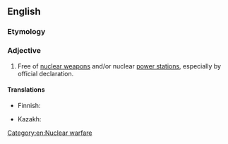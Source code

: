 ==English==
{{wikipedia|nuclear-free zone}}

===Etymology===
{{suffix|en|nuclear|free}}

===Adjective===
{{en-adj|-}}

# Free of [[nuclear weapon]]s and/or nuclear [[power station]]s, especially by official declaration.

====Translations====
{{trans-top|free of nuclear technology}}
* Finnish: {{t+|fi|ydinaseeton}} {{q|free of n-weapons}}
{{trans-mid}}
* Kazakh: {{t|kk|ядролықсыз}}
{{trans-bottom}}

[[Category:en:Nuclear warfare]]